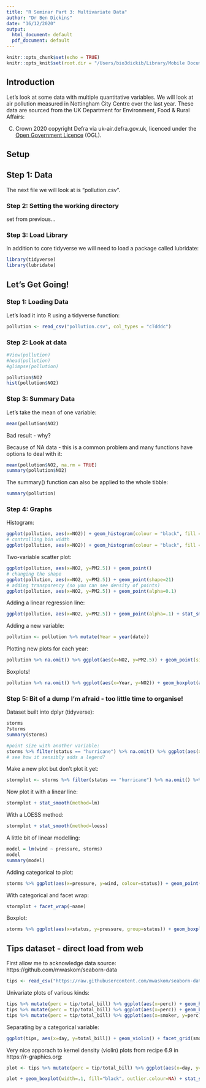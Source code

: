 ```yaml
---
title: "R Seminar Part 3: Multivariate Data"
author: "Dr Ben Dickins"
date: "16/12/2020"
output:
  html_document: default
  pdf_document: default
---
```


```r
knitr::opts_chunk$set(echo = TRUE)
knitr::opts_knit$set(root.dir = "/Users/bio3dickib/Library/Mobile Documents/com~apple~CloudDocs/Github/revanent/graphs/")
```

## Introduction
Let's look at some data with multiple quantitative variables. We will look at air pollution measured in Nottingham City Centre over the last year. These data are sourced from the UK Department for Environment, Food & Rural Affairs:

(C) Crown 2020 copyright Defra via uk-air.defra.gov.uk, licenced under the [Open Government Licence](http://www.nationalarchives.gov.uk/doc/open-government-licence/version/2/) (OGL).


## Setup

## Step 1: Data
The next file we will look at is "pollution.csv".

### Step 2: Setting the working directory
set from previous...

### Step 3: Load Library
In addition to core tidyverse we will need to load a package called lubridate:
```r
library(tidyverse)
library(lubridate)
```

## Let's Get Going!

### Step 1: Loading Data
Let's load it into R using a tidyverse function:

```r
pollution <- read_csv("pollution.csv", col_types = "cTdddc")
```

### Step 2: Look at data
```r
#View(pollution)
#head(pollution)
#glimpse(pollution)

pollution$NO2
hist(pollution$NO2)
```

### Step 3: Summary Data
Let's take the mean of one variable:
```r
mean(pollution$NO2)
```
Bad result - why?

Because of NA data - this is a common problem and many functions have options to deal with it:

```r
mean(pollution$NO2, na.rm = TRUE)
summary(pollution$NO2)
```

The summary() function can also be applied to the whole tibble:
```r
summary(pollution)
```

### Step 4: Graphs

Histogram:
```r
ggplot(pollution, aes(x=NO2)) + geom_histogram(colour = "black", fill = "lightblue")
# controlling bin width
ggplot(pollution, aes(x=NO2)) + geom_histogram(colour = "black", fill = "lightblue", binwidth = 10)
```

Two-variable scatter plot:
```r
ggplot(pollution, aes(x=NO2, y=PM2.5)) + geom_point()
# changing the shape
ggplot(pollution, aes(x=NO2, y=PM2.5)) + geom_point(shape=21)
# adding transparency (so you can see density of points)
ggplot(pollution, aes(x=NO2, y=PM2.5)) + geom_point(alpha=0.1)
```

Adding a linear regression line:
```r
ggplot(pollution, aes(x=NO2, y=PM2.5)) + geom_point(alpha=.1) + stat_smooth(method=lm)
```
 
Adding a new variable:
```r
pollution <- pollution %>% mutate(Year = year(date))
```

Plotting new plots for each year:
```r
pollution %>% na.omit() %>% ggplot(aes(x=NO2, y=PM2.5)) + geom_point(size=1, colour="darkorchid2") + facet_wrap(~ Year, ncol=3)
```
 
Boxplots!
```r
pollution %>% na.omit() %>% ggplot(aes(x=Year, y=NO2)) + geom_boxplot(aes(group=Year))
```

### Step 5: Bit of a dump I'm afraid - too little time to organise!

Dataset built into dplyr (tidyverse):
```r
storms
?storms
summary(storms)
```

```r
#point size with another variable:
storms %>% filter(status == "hurricane") %>% na.omit() %>% ggplot(aes(x=pressure, y=wind, size=hu_diameter)) + geom_point(shape=21)
# see how it sensibly adds a legend?
```

Make a new plot but don't plot it yet:
```r
stormplot <- storms %>% filter(status == "hurricane") %>% na.omit() %>% ggplot(aes(x=pressure, y=wind)) + geom_point()
```

Now plot it with a linear line:
```r
stormplot + stat_smooth(method=lm)
```

With a LOESS method:
```r
stormplot + stat_smooth(method=loess)
```

A little bit of linear modelling:
```r
model = lm(wind ~ pressure, storms)
model
summary(model)
```

Adding categorical to plot:
```r
storms %>% ggplot(aes(x=pressure, y=wind, colour=status)) + geom_point()
```
With categorical and facet wrap:
```r
stormplot + facet_wrap(~name)
```

Boxplot:
```r
storms %>% ggplot(aes(x=status, y=pressure, group=status)) + geom_boxplot()
```

## Tips dataset - direct load from web
First allow me to acknowledge data source: https://github.com/mwaskom/seaborn-data

 
```r
tips <- read_csv("https://raw.githubusercontent.com/mwaskom/seaborn-data/master/tips.csv")
```

Univariate plots of various kinds:
```r
tips %>% mutate(perc = tip/total_bill) %>% ggplot(aes(x=perc)) + geom_histogram()
tips %>% mutate(perc = tip/total_bill) %>% ggplot(aes(x=perc)) + geom_boxplot()
tips %>% mutate(perc = tip/total_bill) %>% ggplot(aes(x=smoker, y=perc)) + geom_violin()
```

Separating by a categorical variable:
```r
ggplot(tips, aes(x=day, y=total_bill)) + geom_violin() + facet_grid(smoker~.)
```


Very nice apporach to kernel density (violin) plots from recipe 6.9 in https://r-graphics.org:

```r
plot <- tips %>% mutate(perc = tip/total_bill) %>% ggplot(aes(x=day, y=perc)) + geom_violin(trim = FALSE)

plot + geom_boxplot(width=.1, fill="black", outlier.colour=NA) + stat_summary(fun=mean, geom="point", fill="white", shape=21, size=2.5) + labs(x="Day of the Week", y="Tip (% of bill)")
```
